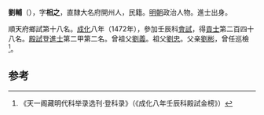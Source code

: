 '''劉輔'''（{{bd|1425年||？}}），字'''相之'''，直隸大名府開州人，民籍。[[明朝|明朝]]政治人物。進士出身。

順天府鄉試第十八名。[[成化|成化]]八年（1472年），參加壬辰科[[會試|會試]]，得[[貢士|貢士]]第二百四十八名。[[殿試|殿試]]登[[進士|進士]]第二甲第二名。曾祖父[[劉義|劉義]]。祖父[[劉忠|劉忠]]。父亲[[劉彬|劉彬]]，曾任巡檢<ref>《天一阁藏明代科举录选刊·登科录》（《成化八年壬辰科殿試金榜》）</ref>。

==参考==
{{reflist}}
{{明朝人物小作品}}
{{成化八年壬辰科殿試金榜}}